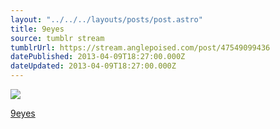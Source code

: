 ```yaml
---
layout: "../../../layouts/posts/post.astro"
title: 9eyes
source: tumblr stream
tumblrUrl: https://stream.anglepoised.com/post/47549099436
datePublished: 2013-04-09T18:27:00.000Z
dateUpdated: 2013-04-09T18:27:00.000Z
---
```


![](https://66.media.tumblr.com/9232a0632cd436fec022bc7c86895b58/tumblr_mkzehui4Z81qzun8oo1_1280.jpg)

[9eyes](https://9-eyes.com/post/47538798837)
